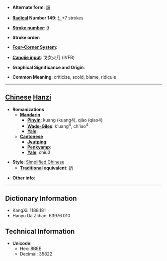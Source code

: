 * '''Alternate form''': [[誚]]

* '''[[Wiktionary:Chinese radical index| Radical]] Number 149''': [[Wiktionary:Chinese radical index 讠|讠]]+7 strokes

* '''[[Wiktionary:Chinese total strokes index|Stroke number]]''': [[Wiktionary:Chinese total strokes index 9|9]]

* '''Stroke order''': 

* '''[[Wiktionary:Chinese four corner index|Four-Corner System]]''': 

* '''[[Wiktionary:Chinese Cangjie index|Cangjie input]]''': 戈女火月 (IVFB)

* '''Graphical Significance and Origin''': 

* '''Common Meaning''': criticize, scold, blame, ridicule

----

== [[Chinese]] [[Hanzi]] ==

* '''Romanizations'''
** '''[[Mandarin]]'''
*** '''[[Pinyin]]''': kuàng (kuang4), qiào (qiao4)
*** '''[[Wade-Giles]]''': k'uang<sup>4</sup>, ch'iao<sup>4</sup>
*** '''[[Yale]]''': 
** '''[[Cantonese]]'''
*** '''[[Jyutping]]''':
*** '''[[Penkyamp]]''': 
*** '''[[Yale]]''': chiu3

* '''Style''': [[Simplified Chinese]] 
** '''[[Traditional Chinese|Traditional]] equivalent''': [[誚]]

* '''Other info''': 

----

== Dictionary Information ==

* KangXi: 1188.181
* Hanyu Da Zidian: 63976.010

== Technical Information ==

* '''Unicode''':
** Hex: 8BEE
** Decimal: 35822